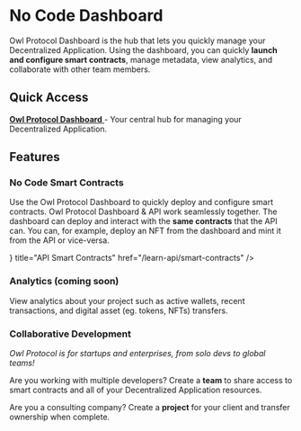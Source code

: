 
# No Code Dashboard

Owl Protocol Dashboard is the hub that lets you quickly manage your Decentralized Application. Using the dashboard, you can quickly **launch and configure smart contracts**, manage metadata, view analytics, and collaborate with other team members.

## Quick Access

[**Owl Protocol Dashboard** <LinkIcon className="w-5 ml-2 inline-block"/>](https://dashboard.owlprotocol.xyz) - Your central hub for managing your Decentralized Application.

## Features

### No Code Smart Contracts

Use the Owl Protocol Dashboard to quickly deploy and configure smart contracts. Owl Protocol Dashboard & API work seamlessly together. The dashboard can deploy and interact with the **same contracts** that the API can. You can, for example, deploy an NFT from the dashboard and mint it from the API or vice-versa.

<Cards>
    <Cards.Card
        icon={<ChevronRightIcon />}
        title="API Smart Contracts"
        href="/learn-api/smart-contracts"
    />
</Cards>

### Analytics (coming soon)

View analytics about your project such as active wallets, recent transactions, and digital asset (eg. tokens, NFTs) transfers.

### Collaborative Development

_Owl Protocol is for startups and enterprises, from solo devs to global teams!_

Are you working with multiple developers? Create a **team** to share access to smart contracts and all of your Decentralized Application resources.

Are you a consulting company? Create a **project** for your client and transfer ownership when complete.
